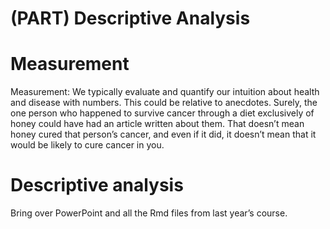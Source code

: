 # (PART) Descriptive Analysis {-}

# Measurement

Measurement: We typically evaluate and quantify our intuition about health and disease with numbers. This could be relative to anecdotes. Surely, the one person who happened to survive cancer through a diet exclusively of honey could have had an article written about them. That doesn’t mean honey cured that person’s cancer, and even if it did, it doesn’t mean that it would be likely to cure cancer in you.

# Descriptive analysis

Bring over PowerPoint and all the Rmd files from last year's course.

